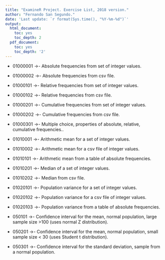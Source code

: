 ```yaml
---
title: "ExamineR Project. Exercise List, 2018 version."
author: "Fernando San Segundo."
date: 'Last update: `r format(Sys.time(), "%Y-%m-%d")`'
output:
  html_document:
    toc: yes
    toc_depth: 2
  pdf_document:
    toc: yes
    toc_depth: '2'
---
```



+ 01000001 ->- Absolute frequencies from set of integer values.
+ 01000002 ->- Absolute frequencies from csv file.
+ 01000101 ->- Relative frequencies from set of integer values.
+ 01000102 ->- Relative frequencies from csv file.
+ 01000201 ->- Cumulative frequencies from set of integer values.
+ 01000202 ->- Cumulative frequencies from csv file.
+ 01000301 ->- Multiple choice, properties of absolute, relative, cumulative frequencies..

+ 01010001 ->- Arithmetic mean for a set of integer values.
+ 01010002 ->- Arithmetic mean for a csv file of integer values.

+ 01010101 ->- Arithmetic mean from a table of absolute frequencies.

+ 01010201 ->- Median of a set of integer values.
+ 01010202  ->- Median from csv file.

+ 01020101 ->- Population variance for a set of integer values.
+ 01020102 ->- Population variance for a csv file of integer values. 

+ 01020103 ->- Population variance from a table of absolute frequencies.







+ 050101 ->- Confidence interval for the mean, normal population, large sample size >100 (uses normal Z distribution).
+ 050201 ->- Confidence interval for the mean, normal population, small sample size < 30 (uses Student t distribution).
+ 050301 ->- Confidence interval for the standard deviation, sample from a normal population.